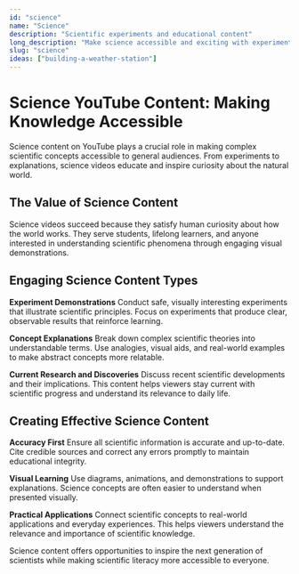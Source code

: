 ```yaml
---
id: "science"
name: "Science"
description: "Scientific experiments and educational content"
long_description: "Make science accessible and exciting with experiments, explanations, and discoveries."
slug: "science"
ideas: ["building-a-weather-station"]
---
```


# Science YouTube Content: Making Knowledge Accessible

Science content on YouTube plays a crucial role in making complex scientific concepts accessible to general audiences. From experiments to explanations, science videos educate and inspire curiosity about the natural world.

## The Value of Science Content

Science videos succeed because they satisfy human curiosity about how the world works. They serve students, lifelong learners, and anyone interested in understanding scientific phenomena through engaging visual demonstrations.

## Engaging Science Content Types

**Experiment Demonstrations**
Conduct safe, visually interesting experiments that illustrate scientific principles. Focus on experiments that produce clear, observable results that reinforce learning.

**Concept Explanations**
Break down complex scientific theories into understandable terms. Use analogies, visual aids, and real-world examples to make abstract concepts more relatable.

**Current Research and Discoveries**
Discuss recent scientific developments and their implications. This content helps viewers stay current with scientific progress and understand its relevance to daily life.

## Creating Effective Science Content

**Accuracy First**
Ensure all scientific information is accurate and up-to-date. Cite credible sources and correct any errors promptly to maintain educational integrity.

**Visual Learning**
Use diagrams, animations, and demonstrations to support explanations. Science concepts are often easier to understand when presented visually.

**Practical Applications**
Connect scientific concepts to real-world applications and everyday experiences. This helps viewers understand the relevance and importance of scientific knowledge.

Science content offers opportunities to inspire the next generation of scientists while making scientific literacy more accessible to everyone.
